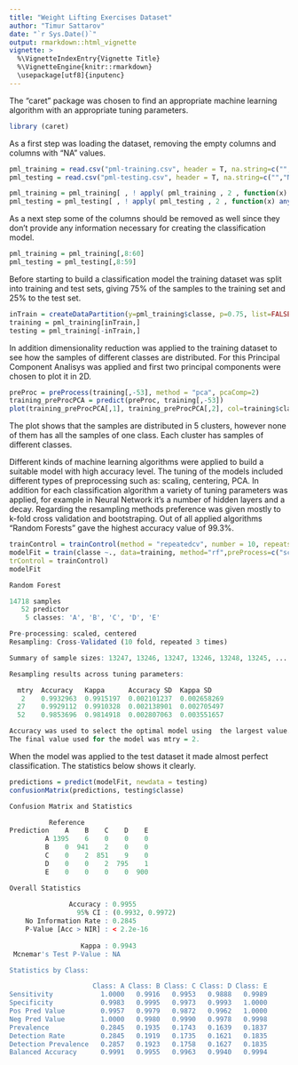 ```yaml
---
title: "Weight Lifting Exercises Dataset"
author: "Timur Sattarov"
date: "`r Sys.Date()`"
output: rmarkdown::html_vignette
vignette: >
  %\VignetteIndexEntry{Vignette Title}
  %\VignetteEngine{knitr::rmarkdown}
  \usepackage[utf8]{inputenc}
---
```


The "caret" package was chosen to find an appropriate machine learning algorithm with an appropriate tuning parameters.

```r
library (caret)
```

As a first step was loading the dataset, removing the empty columns and columns with "NA" values.

``` r
pml_training = read.csv("pml-training.csv", header = T, na.string=c("","NA"));
pml_testing = read.csv("pml-testing.csv", header = T, na.string=c("","NA"));

pml_training = pml_training[ , ! apply( pml_training , 2 , function(x) any(is.na(x)) ) ]
pml_testing = pml_testing[ , ! apply( pml_testing , 2 , function(x) any(is.na(x)) ) ]
```

As a next step some of the columns should be removed as well since they don't provide any information necessary for creating the classification model.

```r
pml_training = pml_training[,8:60]
pml_testing = pml_testing[,8:59]
```

Before starting to build a classification model the training dataset was split into training and test sets, giving 75% of the samples to the training set and 25% to the test set.

```r
inTrain = createDataPartition(y=pml_training$classe, p=0.75, list=FALSE)
training = pml_training[inTrain,]
testing = pml_training[-inTrain,]
```

In addition dimensionality reduction was applied to the training dataset to see how the samples of different classes are distributed. For this Principal Component Analisys was applied and first two principal components were chosen to plot it in 2D.

```r
preProc = preProcess(training[,-53], method = "pca", pcaComp=2)
training_preProcPCA = predict(preProc, training[,-53])
plot(training_preProcPCA[,1], training_preProcPCA[,2], col=training$classe, xlab="PC_1",ylab="PC_2")
```

The plot shows that the samples are distributed in 5 clusters, however none of them has all the samples of one class. Each cluster has samples of different classes.

Different kinds of machine learning algorithms were applied to build a suitable model with high accuracy level. The tuning of the models included different types of preprocessing such as: scaling, centering, PCA. In addition for each classification algorithm a variety of tuning parameters was applied, for example in Neural Network it's a number of hidden layers and a decay. Regarding the resampling methods preference was given mostly to k-fold cross validation  and bootstraping.
Out of all applied algorithms "Random Forests" gave the highest accuracy value of 99.3%.

```r
trainControl = trainControl(method = "repeatedcv", number = 10, repeats = 3, verboseIter = T)
modelFit = train(classe ~., data=training, method="rf",preProcess=c("scale","center"),
trControl = trainControl)
modelFit

Random Forest 

14718 samples
   52 predictor
    5 classes: 'A', 'B', 'C', 'D', 'E' 

Pre-processing: scaled, centered 
Resampling: Cross-Validated (10 fold, repeated 3 times) 

Summary of sample sizes: 13247, 13246, 13247, 13246, 13248, 13245, ... 

Resampling results across tuning parameters:

  mtry  Accuracy   Kappa      Accuracy SD  Kappa SD   
   2    0.9932963  0.9915197  0.002101237  0.002658269
  27    0.9929112  0.9910328  0.002138901  0.002705497
  52    0.9853696  0.9814918  0.002807063  0.003551657

Accuracy was used to select the optimal model using  the largest value.
The final value used for the model was mtry = 2. 
```


When the model was applied to the test dataset it made almost perfect classification. The statistics below shows it clearly.

```r
predictions = predict(modelFit, newdata = testing)
confusionMatrix(predictions, testing$classe)

Confusion Matrix and Statistics

          Reference
Prediction    A    B    C    D    E
         A 1395    6    0    0    0
         B    0  941    2    0    0
         C    0    2  851    9    0
         D    0    0    2  795    1
         E    0    0    0    0  900

Overall Statistics
                                          
               Accuracy : 0.9955          
                 95% CI : (0.9932, 0.9972)
    No Information Rate : 0.2845          
    P-Value [Acc > NIR] : < 2.2e-16       
                                          
                  Kappa : 0.9943          
 Mcnemar's Test P-Value : NA              

Statistics by Class:

                     Class: A Class: B Class: C Class: D Class: E
Sensitivity            1.0000   0.9916   0.9953   0.9888   0.9989
Specificity            0.9983   0.9995   0.9973   0.9993   1.0000
Pos Pred Value         0.9957   0.9979   0.9872   0.9962   1.0000
Neg Pred Value         1.0000   0.9980   0.9990   0.9978   0.9998
Prevalence             0.2845   0.1935   0.1743   0.1639   0.1837
Detection Rate         0.2845   0.1919   0.1735   0.1621   0.1835
Detection Prevalence   0.2857   0.1923   0.1758   0.1627   0.1835
Balanced Accuracy      0.9991   0.9955   0.9963   0.9940   0.9994
```
